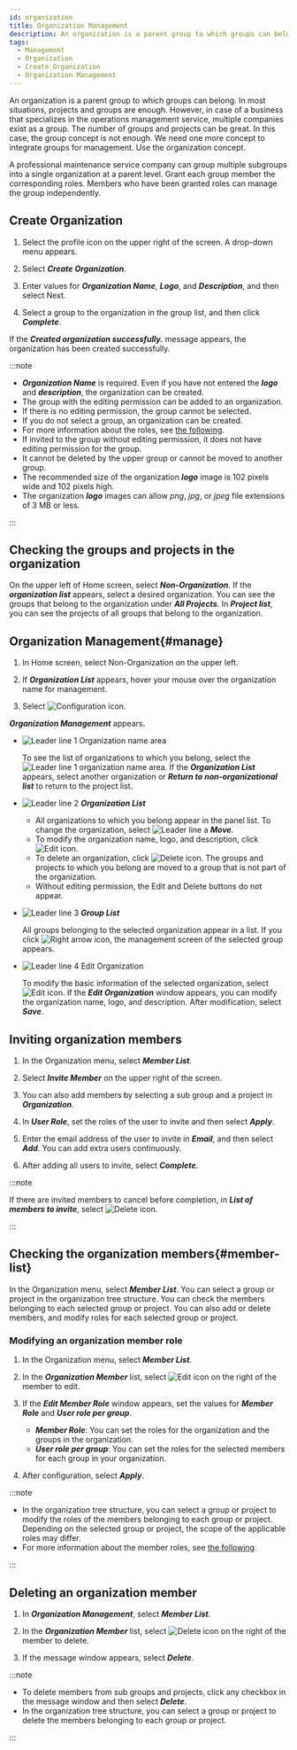 ```yaml
---
id: organization
title: Organization Management
description: An organization is a parent group to which groups can belong.
tags:
  - Management
  - Organization
  - Create Organization
  - Organization Management
---
```


An organization is a parent group to which groups can belong. In most situations, projects and groups are enough. However, in case of a business that specializes in the operations management service, multiple companies exist as a group. The number of groups and projects can be great. In this case, the group concept is not enough. We need one more concept to integrate groups for management. Use the organization concept.

A professional maintenance service company can group multiple subgroups into a single organization at a parent level. Grant each group member the corresponding roles. Members who have been granted roles can manage the group independently.

## Create Organization

1. Select the profile icon on the upper right of the screen. A drop-down menu appears.

2. Select **_Create Organization_**.

3. Enter values for **_Organization Name_**, **_Logo_**, and **_Description_**, and then select Next.

4. Select a group to the organization in the group list, and then click **_Complete_**.

If the **_Created organization successfully._** message appears, the organization has been created successfully.

:::note

- **_Organization Name_** is required. Even if you have not entered the **_logo_** and **_description_**, the organization can be created.
- The group with the editing permission can be added to an organization.
- If there is no editing permission, the group cannot be selected.
- If you do not select a group, an organization can be created.
- For more information about the roles, see [the following](../project/project-structure#project-auth).
- If invited to the group without editing permission, it does not have editing permission for the group.
- It cannot be deleted by the upper group or cannot be moved to another group.
- The recommended size of the organization **_logo_** image is 102 pixels wide and 102 pixels high. 
- The organization **_logo_** images can allow _png_, _jpg_, or _jpeg_ file extensions of 3 MB or less.

:::

## Checking the groups and projects in the organization

On the upper left of Home screen, select **_Non-Organization_**. If the **_organization list_** appears, select a desired organization. You can see the groups that belong to the organization under **_All Projects_**. In **_Project list_**, you can see the projects of all groups that belong to the organization.

## Organization Management{#manage}

<ImgLang img='project-organize-manage.png' desc='Organization Management' />

1. In Home screen, select Non-Organization on the upper left.

2. If **_Organization List_** appears, hover your mouse over the organization name for management. 

3. Select ![Configuration icon](/img/ico-setting.svg).

**_Organization Management_** appears.

<ImgLang img='project-organize-manage-group.png' desc='Organization Management' />

- ![Leader line 1](/img/number-01.png) Organization name area

  To see the list of organizations to which you belong, select the ![Leader line 1](/img/number-01.png) organization name area. If the **_Organization List_** appears, select another organization or **_Return to non-organizational list_** to return to the project list.

- ![Leader line 2](/img/number-02.png) **_Organization List_**

  - All organizations to which you belong appear in the panel list. To change the organization, select ![Leader line a](/img/char-a.svg) **_Move_**.
  - To modify the organization name, logo, and description, click ![Edit icon](/img/ico-edit.svg).
  - To delete an organization, click ![Delete icon](/img/ico-trash.svg). The groups and projects to which you belong are moved to a group that is not part of the organization.
  - Without editing permission, the Edit and Delete buttons do not appear.

- ![Leader line 3](/img/number-03.png) **_Group List_**

  All groups belonging to the selected organization appear in a list. If you click ![Right arrow icon](/img/right-arrow.svg), the management screen of the selected group appears.

- ![Leader line 4](/img/number-04.png) Edit Organization

  To modify the basic information of the selected organization, select ![Edit icon](/img/ico-edit.svg). If the **_Edit Organization_** window appears, you can modify the organization name, logo, and description. After modification, select **_Save_**.

## Inviting organization members

1. In the Organization menu, select **_Member List_**.

2. Select **_Invite Member_** on the upper right of the screen.

3. You can also add members by selecting a sub group and a project in **_Organization_**.

4. In **_User Role_**, set the roles of the user to invite and then select **_Apply_**.

5. Enter the email address of the user to invite in **_Email_**, and then select **_Add_**. You can add extra users continuously.

6. After adding all users to invite, select **_Complete_**.

:::note

If there are invited members to cancel before completion, in **_List of members to invite_**, select ![Delete icon](/img/ico-trash-red.svg).

:::

## Checking the organization members{#member-list}

<ImgLang img='organization-member.png' desc='Checking Organization Member' />

In the Organization menu, select **_Member List_**. You can select a group or project in the organization tree structure. You can check the members belonging to each selected group or project. You can also add or delete members, and modify roles for each selected group or project.

### Modifying an organization member role

1. In the Organization menu, select **_Member List_**.

2. In the **_Organization Member_** list, select ![Edit icon](/img/ico-edit.svg) on the right of the member to edit. 

3. If the **_Edit Member Role_** window appears, set the values for **_Member Role_** and **_User role per group_**.

   - **_Member Role_**: You can set the roles for the organization and the groups in the organization.
   - **_User role per group_**: You can set the roles for the selected members for each group in your organization.

4. After configuration, select **_Apply_**.

:::note

- In the organization tree structure, you can select a group or project to modify the roles of the members belonging to each group or project. Depending on the selected group or project, the scope of the applicable roles may differ.
- For more information about the member roles, see [the following](../project/project-structure#project-auth).

:::

## Deleting an organization member

1. In **_Organization Management_**, select **_Member List_**.

2. In the **_Organization Member_** list, select ![Delete icon](/img/ico-trash-red.svg) on the right of the member to delete. 

3. If the message window appears, select **_Delete_**. 

:::note

- To delete members from sub groups and projects, click any checkbox in the message window and then select **_Delete_**.
- In the organization tree structure, you can select a group or project to delete the members belonging to each group or project.

:::
